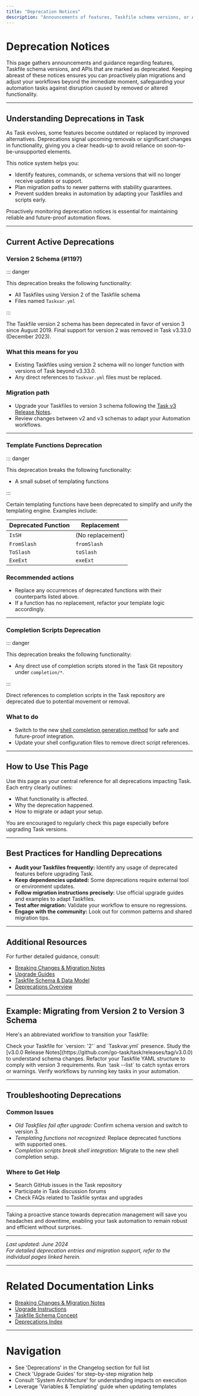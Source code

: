 ```yaml
---
title: "Deprecation Notices"
description: "Announcements of features, Taskfile schema versions, or APIs marked for deprecation. Users can prepare ahead by planning migrations or adjusting workflows to use supported patterns."
---
```


# Deprecation Notices

This page gathers announcements and guidance regarding features, Taskfile schema versions, and APIs that are marked as deprecated. Keeping abreast of these notices ensures you can proactively plan migrations and adjust your workflows beyond the immediate moment, safeguarding your automation tasks against disruption caused by removed or altered functionality.

---

## Understanding Deprecations in Task

As Task evolves, some features become outdated or replaced by improved alternatives. Deprecations signal upcoming removals or significant changes in functionality, giving you a clear heads-up to avoid reliance on soon-to-be-unsupported elements.

This notice system helps you:

- Identify features, commands, or schema versions that will no longer receive updates or support.
- Plan migration paths to newer patterns with stability guarantees.
- Prevent sudden breaks in automation by adapting your Taskfiles and scripts early.

<Check>
Proactively monitoring deprecation notices is essential for maintaining reliable and future-proof automation flows.
</Check>

---

## Current Active Deprecations

### Version 2 Schema (#1197)

::: danger

This deprecation breaks the following functionality:

- All Taskfiles using Version 2 of the Taskfile schema
- Files named `Taskvar.yml`

:::

The Taskfile version 2 schema has been deprecated in favor of version 3 since August 2019. Final support for version 2 was removed in Task v3.33.0 (December 2023).

### What this means for you

- Existing Taskfiles using version 2 schema will no longer function with versions of Task beyond v3.33.0.
- Any direct references to `Taskvar.yml` files must be replaced.

### Migration path

- Upgrade your Taskfiles to version 3 schema following the [Task v3 Release Notes](https://github.com/go-task/task/releases/tag/v3.0.0).
- Review changes between v2 and v3 schemas to adapt your Automation workflows.

---

### Template Functions Deprecation

::: danger

This deprecation breaks the following functionality:

- A small subset of templating functions

:::

Certain templating functions have been deprecated to simplify and unify the templating engine. Examples include:

| Deprecated Function | Replacement    |
|---------------------|----------------|
| `IsSH`              | (No replacement) |
| `FromSlash`         | `fromSlash`     |
| `ToSlash`           | `toSlash`       |
| `ExeExt`            | `exeExt`        |

### Recommended actions

- Replace any occurrences of deprecated functions with their counterparts listed above.
- If a function has no replacement, refactor your template logic accordingly.

---

### Completion Scripts Deprecation

::: danger

This deprecation breaks the following functionality:

- Any direct use of completion scripts stored in the Task Git repository under `completion/*`.

:::

Direct references to completion scripts in the Task repository are deprecated due to potential movement or removal.

### What to do

- Switch to the new [shell completion generation method](https://taskfile.dev/docs/installation#setup-completions) for safe and future-proof integration.
- Update your shell configuration files to remove direct script references.

---

## How to Use This Page

Use this page as your central reference for all deprecations impacting Task. Each entry clearly outlines:

- What functionality is affected.
- Why the deprecation happened.
- How to migrate or adapt your setup.

You are encouraged to regularly check this page especially before upgrading Task versions.

---

## Best Practices for Handling Deprecations

- **Audit your Taskfiles frequently:** Identify any usage of deprecated features before upgrading Task.
- **Keep dependencies updated:** Some deprecations require external tool or environment updates.
- **Follow migration instructions precisely:** Use official upgrade guides and examples to adapt Taskfiles.
- **Test after migration:** Validate your workflow to ensure no regressions.
- **Engage with the community:** Look out for common patterns and shared migration tips.

---

## Additional Resources

For further detailed guidance, consult:

- [Breaking Changes & Migration Notes](/changelog/upgrade-guides/breaking-changes)
- [Upgrade Guides](/changelog/upgrade-guides/upgrade-instructions)
- [Taskfile Schema & Data Model](/taskfile_concepts/core_architecture/taskfile_schema_concept)
- [Deprecations Overview](/website/src/docs/deprecations/index.md)

---

## Example: Migrating from Version 2 to Version 3 Schema

Here's an abbreviated workflow to transition your Taskfile:

<Steps>
<Step title="Identify Version 2 Usage">
Check your Taskfile for `version: '2'` and `Taskvar.yml` presence.
</Step>
<Step title="Read the Release Notes">
Study the [v3.0.0 Release Notes](https://github.com/go-task/task/releases/tag/v3.0.0) to understand schema changes.
</Step>
<Step title="Convert Taskfile">
Refactor your Taskfile YAML structure to comply with version 3 requirements.
</Step>
<Step title="Validate Taskfile">
Run `task --list` to catch syntax errors or warnings.
</Step>
<Step title="Test Execution">
Verify workflows by running key tasks in your automation.
</Step>
</Steps>

---

## Troubleshooting Deprecations

### Common Issues

- *Old Taskfiles fail after upgrade:* Confirm schema version and switch to version 3.
- *Templating functions not recognized:* Replace deprecated functions with supported ones.
- *Completion scripts break shell integration:* Migrate to the new shell completion setup.

### Where to Get Help

- Search GitHub issues in the Task repository
- Participate in Task discussion forums
- Check FAQs related to Taskfile syntax and upgrades

---

Taking a proactive stance towards deprecation management will save you headaches and downtime, enabling your task automation to remain robust and efficient without surprises.


---

*Last updated: June 2024*  
*For detailed deprecation entries and migration support, refer to the individual pages linked herein.*


---

# Related Documentation Links
- [Breaking Changes & Migration Notes](https://taskfile.dev/changelog/upgrade-guides/breaking-changes)
- [Upgrade Instructions](https://taskfile.dev/changelog/upgrade-guides/upgrade-instructions)
- [Taskfile Schema Concept](https://taskfile.dev/taskfile_concepts/core_architecture/taskfile_schema_concept)
- [Deprecations Index](https://taskfile.dev/website/src/docs/deprecations/index.md)

---

# Navigation
- See 'Deprecations' in the Changelog section for full list
- Check 'Upgrade Guides' for step-by-step migration help
- Consult 'System Architecture' for understanding impacts on execution
- Leverage 'Variables & Templating' guide when updating templates
